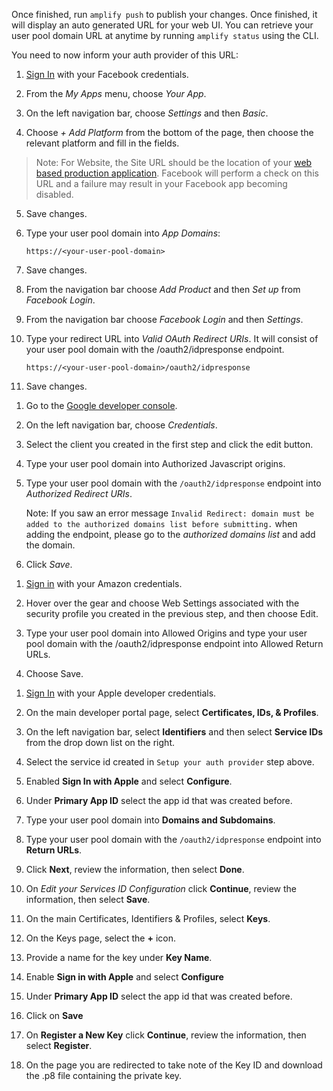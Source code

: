 Once finished, run `amplify push` to publish your changes. Once finished, it will display an auto generated URL for your web UI. You can retrieve your user pool domain URL at anytime by running `amplify status` using the CLI.

You need to now inform your auth provider of this URL:

<BlockSwitcher>
<Block name="Facebook Login">

1. [Sign In](https://developers.facebook.com/) with your Facebook credentials.
2. From the *My Apps* menu, choose *Your App*.
 
3. On the left navigation bar, choose *Settings* and then *Basic*.
 
4. Choose *+ Add Platform* from the bottom of the page, then choose the relevant platform and fill in the fields.

 
> Note: For Website, the Site URL should be the location of your [web based production application](https://developers.facebook.com/docs/development/create-an-app/app-dashboard/platform-settings/#website). Facebook will perform a check on this URL and a failure may result in your Facebook app becoming disabled.

5. Save changes.
6. Type your user pool domain into *App Domains*:

    `https://<your-user-pool-domain>`

     
6. Save changes.
8. From the navigation bar choose *Add Product* and then *Set up* from *Facebook Login*.
 
9. From the navigation bar choose *Facebook Login* and then *Settings*.
10. Type your redirect URL into *Valid OAuth Redirect URIs*. It will consist of your user pool domain with the /oauth2/idpresponse endpoint.

    `https://<your-user-pool-domain>/oauth2/idpresponse`

     
11. Save changes.

</Block>
<Block name="Google Sign-In">

1. Go to the [Google developer console](https://console.developers.google.com).
2. On the left navigation bar, choose *Credentials*.
3. Select the client you created in the first step and click the edit button.
4. Type your user pool domain into Authorized Javascript origins.
5. Type your user pool domain with the `/oauth2/idpresponse` endpoint into *Authorized Redirect URIs*.

     

    Note: If you saw an error message `Invalid Redirect: domain must be added to the authorized domains list before submitting.` when adding the endpoint, please go to the *authorized domains list* and add the domain.
6. Click *Save*.

</Block>
<Block name="Login with Amazon">

1. [Sign in](https://developer.amazon.com/loginwithamazon/console/site/lwa/overview.html) with your Amazon credentials.
2. Hover over the gear and choose Web Settings associated with the security profile you created in the previous step, and then choose Edit.
 
3. Type your user pool domain into Allowed Origins and type your user pool domain with the /oauth2/idpresponse endpoint into Allowed Return URLs.
 
5. Choose Save.

</Block>
<Block name="Sign in with Apple">

1. [Sign In](https://developer.apple.com/account/) with your Apple developer credentials.
2. On the main developer portal page, select **Certificates, IDs, & Profiles**.
3. On the left navigation bar, select **Identifiers** and then select **Service IDs** from the drop down list on the right.
4. Select the service id created in `Setup your auth provider` step above.
5. Enabled **Sign In with Apple** and select **Configure**.
6. Under **Primary App ID** select the app id that was created before.
7. Type your user pool domain into **Domains and Subdomains**.
8. Type your user pool domain with the `/oauth2/idpresponse` endpoint into **Return URLs**.
 
9. Click **Next**, review the information, then select **Done**.
10. On *Edit your Services ID Configuration* click **Continue**, review the information, then select **Save**.
11. On the main Certificates, Identifiers & Profiles, select **Keys**.
12. On the Keys page, select the **+** icon.
13. Provide a name for the key under **Key Name**.
14. Enable **Sign in with Apple** and select **Configure**
 
15. Under **Primary App ID** select the app id that was created before.
16. Click on **Save**
17. On **Register a New Key** click **Continue**, review the information, then select **Register**.
18. On the page you are redirected to take note of the Key ID and download the .p8 file containing the private key.
 

</Block>
</BlockSwitcher>
